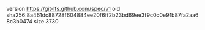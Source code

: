 version https://git-lfs.github.com/spec/v1
oid sha256:8a461dc88728f604884ee20f6ff2b23bd69ee3f9c0c0e91b87fa2aa68c3b0474
size 3730
